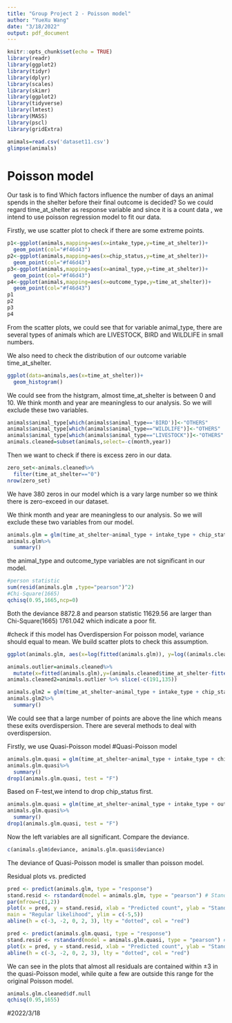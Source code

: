 ```yaml
---
title: "Group Project 2 - Poisson model"
author: "YueXu Wang"
date: "3/18/2022"
output: pdf_document
---
```


```r
knitr::opts_chunk$set(echo = TRUE)
library(readr)
library(ggplot2)
library(tidyr)
library(dplyr)
library(scales)
library(skimr)
library(ggplot2)
library(tidyverse)
library(lmtest)
library(MASS)
library(pscl)
library(gridExtra)
```

```r
animals=read.csv('dataset11.csv')
glimpse(animals)
```

# Poisson model
Our task is to find Which factors influence the number of days an animal spends in the shelter before their final outcome is decided? So we could regard time_at_shelter as response variable and since it is a count data , we intend to use poisson regression model to fit our data. 


Firstly, we use scatter plot to check if there are some extreme points.
```r
p1<-ggplot(animals,mapping=aes(x=intake_type,y=time_at_shelter))+
  geom_point(col="#f46d43")
p2<-ggplot(animals,mapping=aes(x=chip_status,y=time_at_shelter))+
  geom_point(col="#f46d43")
p3<-ggplot(animals,mapping=aes(x=animal_type,y=time_at_shelter))+
  geom_point(col="#f46d43")
p4<-ggplot(animals,mapping=aes(x=outcome_type,y=time_at_shelter))+
  geom_point(col="#f46d43")
p1
p2
p3
p4
```
From the scatter plots, we could see that for variable animal_type, there are several types of animals which are LIVESTOCK, BIRD and WILDLIFE in small numbers.

We also need to check the distribution of our outcome variable time_at_shelter.

```r
ggplot(data=animals,aes(x=time_at_shelter))+
  geom_histogram()
```
We could see from the histgram, almost time_at_shelter is between 0 and 10. 
We think month and year are meaningless to our analysis. So we will exclude these two variables. 
```r
animals$animal_type[which(animals$animal_type=='BIRD')]<-"OTHERS"
animals$animal_type[which(animals$animal_type=="WILDLIFE")]<-"OTHERS"
animals$animal_type[which(animals$animal_type=="LIVESTOCK")]<-"OTHERS"
animals.cleaned=subset(animals,select=-c(month,year))

```

Then we want to check if there is excess zero in our data.
```r
zero_set<-animals.cleaned%>%
  filter(time_at_shelter=="0")
nrow(zero_set)
```
We have 380 zeros in our model which is a vary large number so we think there is zero-exceed in our dataset.

We think month and year are meaningless to our analysis. So we will exclude these two variables from our model. 

```r
animals.glm = glm(time_at_shelter~animal_type + intake_type + chip_status+outcome_type, data=animals.cleaned, family=poisson(link="log"))
animals.glm%>%
  summary()
```
the animal_type and outcome_type variables are not significant in our model.
```r
#person statistic
sum(resid(animals.glm ,type="pearson")^2)
#Chi-Square(1665)
qchisq(0.95,1665,ncp=0)
```

Both the deviance 8872.8 and pearson statistic 11629.56 are larger than Chi-Square(1665) 1761.042 which indicate a poor fit.

#check if this model has Overdispersion
For poisson model, variance should equal to mean. We build scatter plots to check this assumption.
```r
ggplot(animals.glm, aes(x=log(fitted(animals.glm)), y=log((animals.cleaned$time_at_shelter-fitted(animals.glm))^2)))+ geom_point(col="#f46d43") +geom_abline(slope=1, intercept=0, col="#a6d96a", size=1) + ylab(expression((y-hat(mu))^2)) + xlab(expression(hat(mu)))
```
```r
animals.outlier=animals.cleaned%>%
  mutate(x=fitted(animals.glm),y=(animals.cleaned$time_at_shelter-fitted(animals.glm))^2)
animals.cleaned2=animals.outlier %>% slice(-c(191,135))
```

```r
animals.glm2 = glm(time_at_shelter~animal_type + intake_type + chip_status+outcome_type, data=animals.cleaned2, family=poisson(link="log"))
animals.glm2%>%
  summary()
```

We could see that a large number of points are above the line which means these exits overdispersion. There are several methods to deal with overdispersion.

Firstly, we use Quasi-Poisson model
#Quasi-Poisson model
```r
animals.glm.quasi = glm(time_at_shelter~animal_type + intake_type + chip_status+outcome_type, data=animals.cleaned, family=quasipoisson(link="log"))
animals.glm.quasi%>%
  summary()
drop1(animals.glm.quasi, test = "F")
```
Based on F-test,we intend to drop chip_status first.
```r
animals.glm.quasi = glm(time_at_shelter~animal_type + intake_type + outcome_type, data=animals.cleaned, family=quasipoisson(link="log"))
animals.glm.quasi%>%
  summary()
drop1(animals.glm.quasi, test = "F")
```
Now the left variables are all significant.
Compare the deviance.
```r
c(animals.glm$deviance, animals.glm.quasi$deviance)
```
The deviance of Quasi-Poisson model is smaller than poisson model.

Residual plots vs. predicted
```r
pred <- predict(animals.glm, type = "response")
stand.resid <- rstandard(model = animals.glm, type = "pearson") # Standardised Pearson residuals
par(mfrow=c(1,2))
plot(x = pred, y = stand.resid, xlab = "Predicted count", ylab = "Standardised Pearson residuals",
main = "Regular likelihood", ylim = c(-5,5))
abline(h = c(-3, -2, 0, 2, 3), lty = "dotted", col = "red")

pred <- predict(animals.glm.quasi, type = "response")
stand.resid <- rstandard(model = animals.glm.quasi, type = "pearson") # Standardised Pearson residuals
plot(x = pred, y = stand.resid, xlab = "Predicted count", ylab = "Standardised Pearson residuals", main = "Quasi-likelihood", ylim = c(-5,5))
abline(h = c(-3, -2, 0, 2, 3), lty = "dotted", col = "red")
```
We can see in the plots that almost all residuals are contained within ±3 in the quasi-Poisson model, while quite a few are outside this range for the original Poisson model.

```r
animals.glm.cleaned$df.null
qchisq(0.95,1655)
```

#2022/3/18


